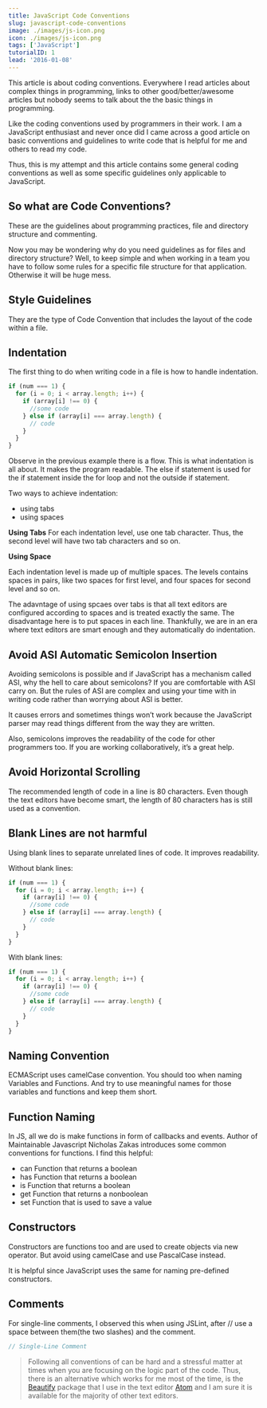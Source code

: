 ```yaml
---
title: JavaScript Code Conventions
slug: javascript-code-conventions
image: ./images/js-icon.png
icon: ./images/js-icon.png
tags: ['JavaScript']
tutorialID: 1
lead: '2016-01-08'
---
```


This article is about coding conventions. Everywhere I read articles about complex things in programming, links to other good/better/awesome articles but nobody seems to talk about the the basic things in programming.

Like the coding conventions used by programmers in their work. I am a JavaScript enthusiast and never once did I came across a good article on basic conventions and guidelines to write code that is helpful for me and others to read my code.

Thus, this is my attempt and this article contains some general coding conventions as well as some specific guidelines only applicable to JavaScript.

## So what are Code Conventions?

These are the guidelines about programming practices, file and directory structure and commenting.

Now you may be wondering why do you need guidelines as for files and directory structure? Well, to keep simple and when working in a team you have to follow some rules for a specific file structure for that application. Otherwise it will be huge mess.

## Style Guidelines

They are the type of Code Convention that includes the layout of the code within a file.

## Indentation

The first thing to do when writing code in a file is how to handle indentation.

```js
if (num === 1) {
  for (i = 0; i < array.length; i++) {
    if (array[i] !== 0) {
      //some code
    } else if (array[i] === array.length) {
      // code
    }
  }
}
```

Observe in the previous example there is a flow. This is what indentation is all about. It makes the program readable. The else if statement is used for the if statement inside the for loop and not the outside if statement.

Two ways to achieve indentation:

- using tabs
- using spaces

**Using Tabs**
For each indentation level, use one tab character. Thus, the second level will have two tab characters and so on.

**Using Space**

Each indentation level is made up of multiple spaces. The levels contains spaces in pairs, like two spaces for first level, and four spaces for second level and so on.

The adavntage of using spcaes over tabs is that all text editors are configured according to spaces and is treated exactly the same. The disadvantage here is to put spaces in each line. Thankfully, we are in an era where text editors are smart enough and they automatically do indentation.

## Avoid ASI Automatic Semicolon Insertion

Avoiding semicolons is possible and if JavaScript has a mechanism called ASI, why the hell to care about semicolons? If you are comfortable with ASI carry on. But the rules of ASI are complex and using your time with in writing code rather than worrying about ASI is better.

It causes errors and sometimes things won’t work because the JavaScript parser may read things different from the way they are written.

Also, semicolons improves the readability of the code for other programmers too. If you are working collaboratively, it’s a great help.

## Avoid Horizontal Scrolling

The recommended length of code in a line is 80 characters. Even though the text editors have become smart, the length of 80 characters has is still used as a convention.

## Blank Lines are not harmful

Using blank lines to separate unrelated lines of code. It improves readability.

Without blank lines:

```js
if (num === 1) {
  for (i = 0; i < array.length; i++) {
    if (array[i] !== 0) {
      //some code
    } else if (array[i] === array.length) {
      // code
    }
  }
}
```

With blank lines:

```js
if (num === 1) {
  for (i = 0; i < array.length; i++) {
    if (array[i] !== 0) {
      //some code
    } else if (array[i] === array.length) {
      // code
    }
  }
}
```

## Naming Convention

ECMAScript uses camelCase convention. You should too when naming Variables and Functions. And try to use meaningful names for those variables and functions and keep them short.

## Function Naming

In JS, all we do is make functions in form of callbacks and events. Author of Maintainable Javascript Nicholas Zakas introduces some common conventions for functions. I find this helpful:

- can Function that returns a boolean
- has Function that returns a boolean
- is Function that returns a boolean
- get Function that returns a nonboolean
- set Function that is used to save a value

## Constructors

Constructors are functions too and are used to create objects via new operator. But avoid using camelCase and use PascalCase instead.

It is helpful since JavaScript uses the same for naming pre-defined constructors.

## Comments

For single-line comments, I observed this when using JSLint, after // use a space between them(the two slashes) and the comment.

```js
// Single-Line Comment
```

> Following all conventions of can be hard and a stressful matter at times when you are focusing on the logic part of the code. Thus, there is an alternative which works for me most of the time, is the [Beautify](https://atom.io/packages/atom-beautify) package that I use in the text editor [Atom](http://www.atom.io/) and I am sure it is available for the majority of other text editors.
